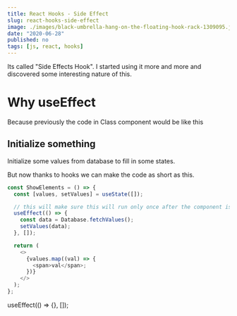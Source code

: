 ```yaml
---
title: React Hooks - Side Effect
slug: react-hooks-side-effect
image: ./images/black-umbrella-hang-on-the-floating-hook-rack-1309095.jpg
date: "2020-06-28"
published: no
tags: [js, react, hooks]
---
```




Its called "Side Effects Hook". I started using it more and more and discovered some interesting nature of this.

# Why useEffect

Because previously the code in Class component would be like this

## Initialize something

Initialize some values from database to fill in some states.

But now thanks to hooks we can make the code as short as this.

<CodeDivWrapper>

```js
const ShowElements = () => {
  const [values, setValues] = useState([]);

  // this will make sure this will run only once after the component is
  useEffect(() => {
    const data = Database.fetchValues();
    setValues(data);
  }, []);

  return (
    <>
      {values.map((val) => {
        <span>val</span>;
      })}
    </>
  );
};
```

</CodeDivWrapper>

useEffect(() => {}, []);
